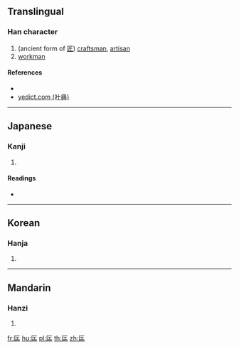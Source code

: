 ==Translingual==

===Han character===
{{Han char|rn=22|rad=匚|as=03|sn=5|four=|canj=SM,XXSM|ids=⿷匚工}}

# (ancient form of [[匠]]) [[craftsman]], [[artisan]]
# [[workman]]

====References====
* {{Han ref|kx=0153.170|dkj=02600|dj=0345.060|hdz=10082.020|uh=531E|ud=21278}}
* [http://yedict.com/htm/53/531E.htm yedict.com (叶典)]

----

==Japanese==

===Kanji===
{{ja-kanji|grade=|rs=匚03}}

# {{defn|lang=ja|sort=匚03}}

====Readings====
* {{ja-readings|on=[[しょう]] (shō)|kun=[[たくみ]] (takumi)}}

----

==Korean==

===Hanja===
{{ko-hanja|hangeul=장|rv=jang|mr=chang}}

# {{defn|lang=ko|sort=匚03}}

----

==Mandarin==

===Hanzi===
{{cmn-hanzi|pin=[[jiàng]] ([[jiang4]])|wg=chiang<sup>4</sup>}}

# {{defn|lang=cmn|sort=匚03}}

[[fr:匞]]
[[hu:匞]]
[[pl:匞]]
[[th:匞]]
[[zh:匞]]